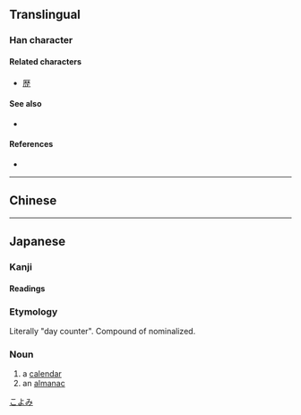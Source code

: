 {{also|曆|历}}
{{character info/new}}
==Translingual==
{{Han simplified forms|曆|暦|历}}

===Han character===
{{Han char|rn=72|rad=日|as=10|sn=14|four=|canj=MDDA|ids=⿸厂𣈅}}

====Related characters====
* [[歴]]

====See also====
* {{l|mul|麻}}

====References====
* {{Han ref|kx=0499.061|dkj=14111|hdz=10078.011|uh=66A6|ud=26278}}

----

==Chinese==
{{zh-see|曆|v}}

----

==Japanese==
{{ja-kanji forms|暦|曆}}

===Kanji===
{{ja-kanji|grade=c|rs=日10|kyu=曆}}

====Readings====
{{ja-readings
|on=れき
|kun=こよみ-
}}

===Etymology===
Literally "day counter". Compound of {{compound|ja|日|tr1=ka|t1=day|読む|tr2=yomu|t2=count}} nominalized.

===Noun===
{{ja-noun|こよみ|kyu=曆}}

# a [[calendar]]
# an [[almanac]]

[[Category:Japanese basic words|こよみ]]